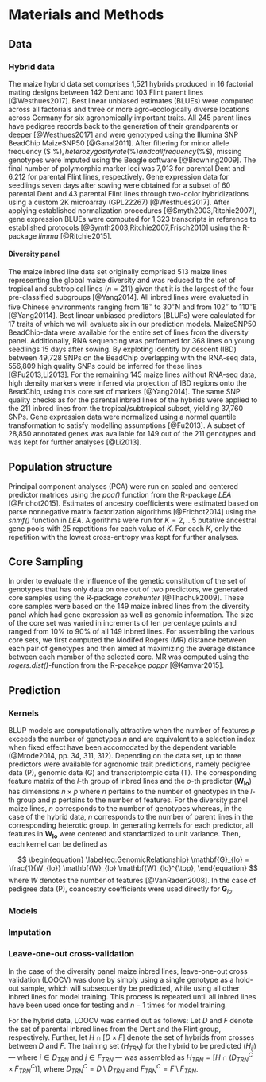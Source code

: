 # Materials and Methods

## Data
<!--
./reports/methods_data.R
-->

### Hybrid data
The maize hybrid data set comprises 1,521 hybrids produced in 16 factorial
mating designs between 142 Dent and 103 Flint parent lines [@Westhues2017]. 
Best linear unbiased estimates (BLUEs) were computed across all factorials and 
three or more agro-ecologically diverse locations across Germany for six 
agronomically important traits.
All 245 parent lines have pedigree records back to the generation of their 
grandparents or deeper [@Westhues2017] and were genotyped using the Illumina 
SNP BeadChip MaizeSNP50 [@Ganal2011].
After filtering for minor allele frequency ($ \geq 5\%$), heterozygosity rate
($\geq 5\%$) and call frequency ($\geq 95\%$), missing genotypes were imputed 
using the Beagle software [@Browning2009].
The final number of polymorphic marker loci was 7,013 for parental Dent and
6,212 for parental Flint lines, respectively.
Gene expression data for seedlings seven days after sowing were obtained for a 
subset of 60 parental Dent and 43 parental Flint lines through two-color
hybridizations using a custom 2K microarray (GPL22267) [@Westhues2017].
After applying established normalization procedures [@Smyth2003,Ritchie2007], 
gene expression BLUEs were computed for 1,323 transcripts in reference to 
established protocols [@Symth2003,Ritchie2007,Frisch2010] using the R-package 
*limma* [@Ritchie2015].



#### Diversity panel
The maize inbred line data set originally comprised 513 maize lines representing 
the global maize diversity and was reduced to the set of tropical and
subtropical lines ($n = 211$) given that it is the largest of the four
pre-classified subgroups [@Yang2014].
All inbred lines were evaluated in five Chinese environments ranging from
$18^{\circ}$ to $30^{\circ}$N and from $102^{\circ}$ to $110^{\circ}$E
[@Yang20114].
Best linear unbiased predictors (BLUPs) were calculated for 17 traits of which 
we will evaluate six in our prediction models.
MaizeSNP50 BeadChip-data were available for the entire set of lines from the
diversity panel.
Additionally, RNA sequencing was performed for 368 lines on young seedlings 15 
days after sowing.
By exploting identify by descent (IBD) between 49,728 SNPs on the BeadChip 
overlapping with the RNA-seq data, 556,809 high quality SNPs could be inferred 
for these lines [@Fu2013,Li2013].
For the remaining 145 maize lines without RNA-seq data, high density markers
were inferred via projection of IBD regions onto the BeadChip, using this core 
set of markers [@Yang2014].
The same SNP quality checks as for the parental inbred lines of the hybrids
were applied to the 211 inbred lines from the tropical/subtropical subset,
yielding 37,760 SNPs.
Gene expression data were normalized using a normal quantile transformation to
satisfy modelling assumptions [@Fu2013].
A subset of 28,850 annotated genes was available for 149 out of the 211
genotypes and was kept for further analyses [@Li2013].




## Population structure
Principal component analyses (PCA) were run on scaled and centered predictor 
matrices using the *pca()* function from the R-package *LEA* [@Frichot2015].
Estimates of ancestry coefficients were estimated based on parse nonnegative
matrix factorization algorithms [@Frichot2014] using the *snmf()* function 
in *LEA*.
Algorithms were run for $K=2, \dots 5$ putative ancestral gene pools with 25
repetitions for each value of $K$. 
For each $K$, only the repetition with the lowest cross-entropy was kept for 
further analyses.



## Core Sampling
In order to evaluate the influence of the genetic constitution of the set of
genotypes that has only data on one out of two predictors, we generated core 
samples using the R-package *corehunter* [@Thachuk2009].
These core samples were based on the 149 maize inbred lines from the diversity
panel which had gene expression as well as genomic information.
The size of the core set was varied in increments of ten percentage points and 
ranged from 10% to 90% of all 149 inbred lines.
For assembling the various core sets, we first computed the Modifed Rogers (MR)
distance between each pair of genotypes and then aimed at maximizing the
average distance between each member of the selected core.
MR was computed using the *rogers.dist()*-function from the R-pacakge *poppr*
[@Kamvar2015].




## Prediction

### Kernels
BLUP models are computationally attractive when the number of features $p$
exceeds the number of genotypes $n$ and are equivalent to a selection index
when fixed effect have been accomodated by the dependent variable
(@Mrode2014, pp. 34, 311, 312).
Depending on the data set, up to three predictors were available for agronomic
trait predictions, namely pedigree data (P), genomic data (G) and
transcriptompic data (T).
The corresponding feature matrix of the $l$-th group of inbred lines and the 
$o$-th predictor ($\mathbf{W_{lo}}$) has dimensions $n \times p$ where $n$
pertains to the number of gneotypes in the $l$-th group and $p$ pertains to 
the number of features.
For the diversity panel maize lines, $n$ corresponds to the number of genotypes
whereas, in the case of the hybrid data, $n$ corresponds to the number of
parent lines in the corresponding heterotic group.
In generating kernels for each predictor, all features in $\mathbf{W_{lo}}$ were
centered and standardized to unit variance.
Then, each kernel can be defined as

$$
\begin{equation} \label{eq:GenomicRelationship}
  \mathbf{G}_{lo} = \frac{1}{W_{lo}} \mathbf{W}_{lo} \mathbf{W}_{lo}^{\top},
\end{equation}
$$
where $W$ denotes the number of features [@VanRaden2008].
In the case of pedigree data (P), coancestry coefficients were used directly
for $\mathbf{G}_{lo}$.



### Models




### Imputation


### Leave-one-out cross-validation
In the case of the diversity panel maize inbred lines, leave-one-out cross
validation (LOOCV) was done by simply using a single genotype as a hold-out
sample, which will subsequently be predicted, while using all other inbred 
lines for model training.
This process is repeated until all inbred lines have been used once for testing
and $n - 1$ times for model training.

For the hybrid data, LOOCV was carried out as follows:
Let $D$ and $F$ denote the set of parental inbred lines from the Dent and the 
Flint group, respectively.
Further, let $H \cap [D \times F]$ denote the set of hybrids from crosses 
between $D$ and $F$.
The training set ($H_{TRN}$) for the hybrid to be predicted ($H_{ij}$) --- 
where $i \in D_{TRN}$ and $j \in F_{TRN}$ --- was assembled as 
$H_{TRN} = [H \cap (D_{TRN}^{C} \times F_{TRN}^{C})]$, where 
$D_{TRN}^{C} = D \setminus D_{TRN}$ and $F_{TRN}^{C} = F \setminus F_{TRN}$.

